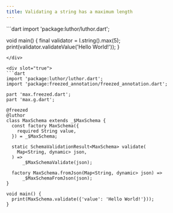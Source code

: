```yaml
---
title: Validating a string has a maximum length
---
```



<CodeGenContentSwitcher>
<div slot="false">
```dart
import 'package:luthor/luthor.dart';

void main() { 
  final validator = l.string().max(5);
  print(validator.validateValue('Hello World!'));
}
```
</div>

<div slot="true">
```dart
import 'package:luthor/luthor.dart';
import 'package:freezed_annotation/freezed_annotation.dart';

part 'max.freezed.dart';
part 'max.g.dart';

@freezed
@luthor
class MaxSchema extends _$MaxSchema {
  const factory MaxSchema({
    required String value,
  }) = _$MaxSchema;

  static SchemaValidationResult<MaxSchema> validate(
    Map<String, dynamic> json,
  ) =>
      _$MaxSchemaValidate(json);
  
  factory MaxSchema.fromJson(Map<String, dynamic> json) =>
      _$MaxSchemaFromJson(json);
}

void main() {
  print(MaxSchema.validate({'value': 'Hello World!'}));
}
```
</div>
</CodeGenContentSwitcher>